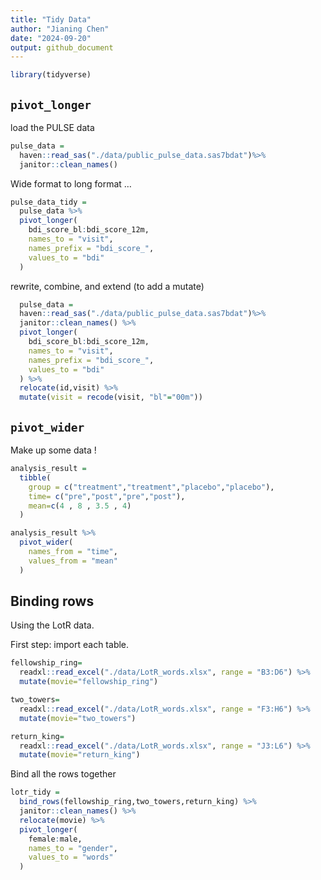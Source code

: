 ```yaml
---
title: "Tidy Data"
author: "Jianing Chen"
date: "2024-09-20"
output: github_document
---
```


```r
library(tidyverse)
```

## `pivot_longer`

load the PULSE data 

```r
pulse_data = 
  haven::read_sas("./data/public_pulse_data.sas7bdat")%>%
  janitor::clean_names()
```

Wide format to long format ...

```r
pulse_data_tidy = 
  pulse_data %>%
  pivot_longer(
    bdi_score_bl:bdi_score_12m,
    names_to = "visit",
    names_prefix = "bdi_score_",
    values_to = "bdi"
  )
```

rewrite, combine, and extend (to add a mutate)

```r
  pulse_data = 
  haven::read_sas("./data/public_pulse_data.sas7bdat")%>%
  janitor::clean_names() %>%
  pivot_longer(
    bdi_score_bl:bdi_score_12m,
    names_to = "visit",
    names_prefix = "bdi_score_",
    values_to = "bdi"
  ) %>%
  relocate(id,visit) %>%
  mutate(visit = recode(visit, "bl"="00m"))
```

## `pivot_wider`

Make up some data !

```r
analysis_result = 
  tibble(
    group = c("treatment","treatment","placebo","placebo"),
    time= c("pre","post","pre","post"),
    mean=c(4 , 8 , 3.5 , 4)
  )

analysis_result %>%
  pivot_wider(
    names_from = "time",
    values_from = "mean"
  )
```

## Binding rows

Using the LotR data.

First step: import each table.

```r
fellowship_ring= 
  readxl::read_excel("./data/LotR_words.xlsx", range = "B3:D6") %>%
  mutate(movie="fellowship_ring")

two_towers= 
  readxl::read_excel("./data/LotR_words.xlsx", range = "F3:H6") %>%
  mutate(movie="two_towers")

return_king= 
  readxl::read_excel("./data/LotR_words.xlsx", range = "J3:L6") %>%
  mutate(movie="return_king")

```

Bind all the rows together

```r
lotr_tidy = 
  bind_rows(fellowship_ring,two_towers,return_king) %>%
  janitor::clean_names() %>%
  relocate(movie) %>%
  pivot_longer(
    female:male,
    names_to = "gender",
    values_to = "words"
  )
```


